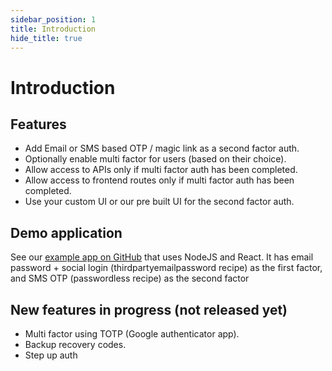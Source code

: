```yaml
---
sidebar_position: 1
title: Introduction
hide_title: true
---
```


# Introduction

## Features
- Add Email or SMS based OTP / magic link as a second factor auth.
- Optionally enable multi factor for users (based on their choice).
- Allow access to APIs only if multi factor auth has been completed.
- Allow access to frontend routes only if multi factor auth has been completed.
- Use your custom UI or our pre built UI for the second factor auth.

## Demo application
See our [example app on GitHub](https://github.com/supertokens/supertokens-auth-react/tree/master/examples/with-thirdpartyemailpassword-2fa-passwordless) that uses NodeJS and React. It has email password + social login (thirdpartyemailpassword recipe) as the first factor, and SMS OTP (passwordless recipe) as the second factor

## New features in progress (not released yet)
- Multi factor using TOTP (Google authenticator app).
- Backup recovery codes.
- Step up auth